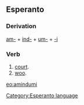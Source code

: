==Esperanto==
===Derivation===
[[ami|am-]] + [[ind-]] + [[um-]] + [[-i]]
===Verb===
# [[court]].
# [[woo]].

[[eo:amindumi]]
[[Category:Esperanto language]]